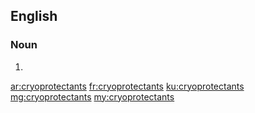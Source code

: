 ==English==

===Noun===
{{head|en|noun plural form}}

# {{plural of|cryoprotectant|lang=en}}

[[ar:cryoprotectants]]
[[fr:cryoprotectants]]
[[ku:cryoprotectants]]
[[mg:cryoprotectants]]
[[my:cryoprotectants]]